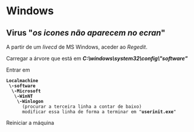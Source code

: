 = Windows =
== Virus "''os icones não aparecem no ecran''" ==

A partir de um ''livecd'' de MS Windows, aceder ao ''Regedit''.

Carregar a árvore que está em ''' ''C:\windows\system32\config\"software"'' '''

Entrar em 
 '''Localmachine'''
  '''\-software'''
   '''\-Microsoft'''
    '''\-WinNT'''
     '''\-Winlogon'''
       (procurar a terceira linha a contar de baixo)
       modificar essa linha de forma a terminar em "'''userinit.exe'''"

Reiniciar a máquina
